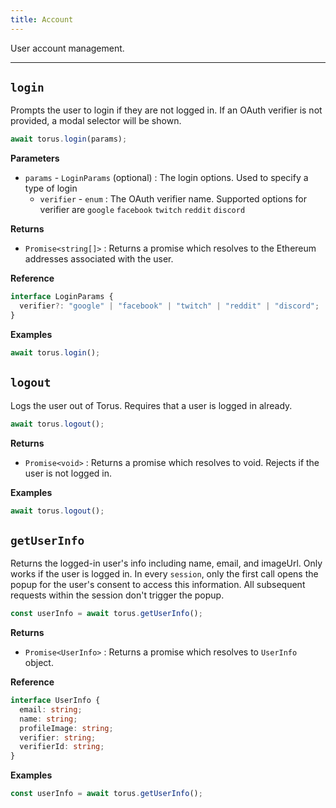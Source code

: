 ```yaml
---
title: Account
---
```


User account management.

---

## `login`

Prompts the user to login if they are not logged in. If an OAuth verifier is not
provided, a modal selector will be shown.

```javascript
await torus.login(params);
```

**Parameters**

- `params` - `LoginParams` \(optional\) : The login options. Used to specify a
  type of login
  - `verifier` - `enum` : The OAuth verifier name. Supported options for
    verifier are `google` `facebook` `twitch` `reddit` `discord`

**Returns**

- `Promise<string[]>` : Returns a promise which resolves to the Ethereum
  addresses associated with the user.

**Reference**

```typescript
interface LoginParams {
  verifier?: "google" | "facebook" | "twitch" | "reddit" | "discord";
}
```

**Examples**

```javascript
await torus.login();
```

## `logout`

Logs the user out of Torus. Requires that a user is logged in already.

```javascript
await torus.logout();
```

**Returns**

- `Promise<void>` : Returns a promise which resolves to void. Rejects if the
  user is not logged in.

**Examples**

```javascript
await torus.logout();
```

## `getUserInfo`

Returns the logged-in user's info including name, email, and imageUrl. Only
works if the user is logged in. In every `session`, only the first call opens
the popup for the user's consent to access this information. All subsequent
requests within the session don't trigger the popup.

```javascript
const userInfo = await torus.getUserInfo();
```

**Returns**

- `Promise<UserInfo>` : Returns a promise which resolves to `UserInfo` object.

**Reference**

```typescript
interface UserInfo {
  email: string;
  name: string;
  profileImage: string;
  verifier: string;
  verifierId: string;
}
```

**Examples**

```javascript
const userInfo = await torus.getUserInfo();
```
